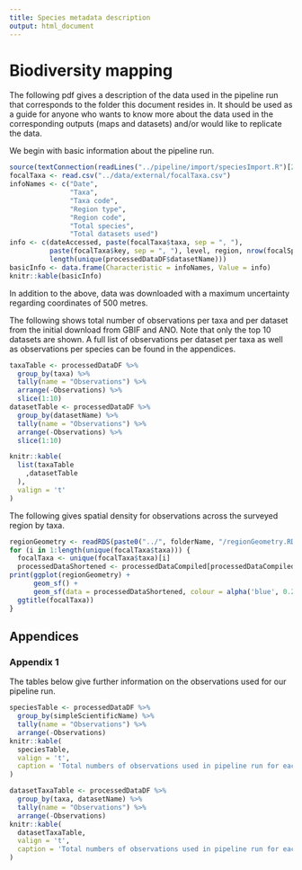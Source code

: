 ```yaml
---
title: Species metadata description
output: html_document
---
```


# Biodiversity mapping

The following pdf gives a description of the data used in the pipeline run that corresponds to the folder this document resides in.
It should be used as a guide for anyone who wants to know more about the data used in the corresponding outputs (maps and datasets)
and/or would like to replicate the data.

We begin with basic information about the pipeline run.


``` r

source(textConnection(readLines("../pipeline/import/speciesImport.R")[21:22]))
focalTaxa <- read.csv("../data/external/focalTaxa.csv")
infoNames <- c("Date",
               "Taxa",
               "Taxa code",
               "Region type",
               "Region code",
               "Total species",
               "Total datasets used")
info <- c(dateAccessed, paste(focalTaxa$taxa, sep = ", "), 
          paste(focalTaxa$key, sep = ", "), level, region, nrow(focalSpecies),
          length(unique(processedDataDF$datasetName)))
basicInfo <- data.frame(Characteristic = infoNames, Value = info)
knitr::kable(basicInfo)
```

In addition to the above, data was downloaded with a maximum uncertainty regarding coordinates of 500 metres.

The following shows total number of observations per taxa and per dataset from the initial download from GBIF and ANO.
Note that only the top 10 datasets are shown. A full list of observations per dataset per taxa as well as observations per species can be found in the appendices.

``` r
taxaTable <- processedDataDF %>%
  group_by(taxa) %>%
  tally(name = "Observations") %>%
  arrange(-Observations) %>%
  slice(1:10)
datasetTable <- processedDataDF %>%
  group_by(datasetName) %>%
  tally(name = "Observations") %>%
  arrange(-Observations) %>%
  slice(1:10)

knitr::kable(
  list(taxaTable
    ,datasetTable
  ), 
  valign = 't'
)

```

The following gives spatial density for observations across the surveyed region by taxa.

``` r

regionGeometry <- readRDS(paste0("../", folderName, "/regionGeometry.RDS"))
for (i in 1:length(unique(focalTaxa$taxa))) {
  focalTaxa <- unique(focalTaxa$taxa)[i]
  processedDataShortened <- processedDataCompiled[processedDataCompiled$taxa == focalTaxa,]
print(ggplot(regionGeometry) +
      geom_sf() +
      geom_sf(data = processedDataShortened, colour = alpha('blue', 0.2)) +
  ggtitle(focalTaxa))
}

```


\newpage

## Appendices

### Appendix 1

The tables below give further information on the observations used for our pipeline run.

``` r

speciesTable <- processedDataDF %>%
  group_by(simpleScientificName) %>%
  tally(name = "Observations") %>%
  arrange(-Observations)
knitr::kable(
  speciesTable,
  valign = 't',
  caption = 'Total numbers of observations used in pipeline run for each species.'
)

```


``` r

datasetTaxaTable <- processedDataDF %>%
  group_by(taxa, datasetName) %>%
  tally(name = "Observations") %>%
  arrange(-Observations)
knitr::kable(
  datasetTaxaTable, 
  valign = 't',
  caption = 'Total numbers of observations used in pipeline run for each dataset by taxa.'
)

```